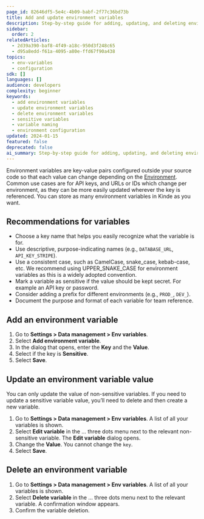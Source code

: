 ```yaml
---
page_id: 82646df5-5e4c-4b09-babf-2f77c36bd73b
title: Add and update environment variables
description: Step-by-step guide for adding, updating, and deleting environment variables in Kinde including naming conventions and sensitive variable management.
sidebar:
  order: 2
relatedArticles:
  - 2d39a390-baf8-4f49-a18c-950d3f248c65
  - d95a8edd-f61a-4095-a80e-ffd67f90a438
topics:
  - env-variables
  - configuration
sdk: []
languages: []
audience: developers
complexity: beginner
keywords:
  - add environment variables
  - update environment variables
  - delete environment variables
  - sensitive variables
  - variable naming
  - environment configuration
updated: 2024-01-15
featured: false
deprecated: false
ai_summary: Step-by-step guide for adding, updating, and deleting environment variables in Kinde including naming conventions and sensitive variable management.
---
```


Environment variables are key-value pairs configured outside your source code so that each value can change depending on the [Environment](/build/environments/environments/). Common use cases are for API keys, and URLs or IDs which change per environment, as they can be more easily updated wherever the key is referenced. You can store as many environment variables in Kinde as you want. 


## Recommendations for variables

- Choose a key name that helps you easily recognize what the variable is for.
- Use descriptive, purpose-indicating names (e.g., `DATABASE_URL`, `API_KEY_STRIPE`).
- Use a consistent case, such as CamelCase, snake_case, kebab-case, etc. We recommend using UPPER_SNAKE_CASE for environment variables as this is a widely adopted convention.
- Mark a variable as sensitive if the value should be kept secret. For example an API key or password.
- Consider adding a prefix for different environments (e.g., `PROD_`, `DEV_`).
- Document the purpose and format of each variable for team reference.

## Add an environment variable

1. Go to **Settings > Data management > Env variables**.
2. Select **Add environment variable**.
3. In the dialog that opens, enter the **Key** and the **Value**.
4. Select if the key is **Sensitive**. 
5. Select **Save**.

## Update an environment variable value

You can only update the value of non-sensitive variables. If you need to update a sensitive variable value, you’ll need to delete and then create a new variable. 

1. Go to **Settings > Data management > Env variables**. A list of all your variables is shown.
2. Select **Edit variable** in the … three dots menu next to the relevant non-sensitive variable. The **Edit variable** dialog opens.  
3. Change the **Value**. You cannot change the `key`.
4. Select **Save**.

## Delete an environment variable

1. Go to **Settings > Data management > Env variables**. A list of all your variables is shown.
2. Select **Delete variable** in the … three dots menu next to the relevant variable. A confirmation window appears. 
3. Confirm the variable deletion.
